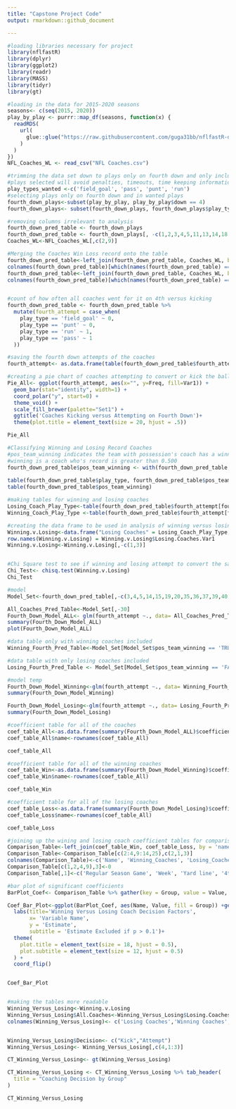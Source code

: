 ---
title: "Capstone Project Code"
output: rmarkdown::github_document

---

```{r setup, include=TRUE}
#loading libraries necessary for project
library(nflfastR)
library(dplyr)
library(ggplot2)
library(readr)
library(MASS)
library(tidyr)
library(gt)

#loading in the data for 2015-2020 seasons 
seasons<- c(seq(2015, 2020))
play_by_play <- purrr::map_df(seasons, function(x) {
  readRDS(
    url(
      glue::glue("https://raw.githubusercontent.com/guga31bb/nflfastR-data/master/data/play_by_play_{x}.rds")
    )
  )
})
NFL_Coaches_WL <- read_csv("NFL Coaches.csv")

#trimming the data set down to plays only on fourth down and only include run, punt, pass, or field goal plays
#plays selected will avoid penalties, timeouts, time keeping information and other non relevant plays
play_types_wanted <-c('field_goal', 'pass', 'punt', 'run')
#selecting plays only on fourth down and in wanted plays
fourth_down_plays<-subset(play_by_play, play_by_play$down == 4)
fourth_down_plays<- subset(fourth_down_plays, fourth_down_plays$play_type %in% play_types_wanted)

#removing columns irrelevant to analysis
fourth_down_pred_table <- fourth_down_plays
fourth_down_pred_table <- fourth_down_plays[, -c(1,2,3,4,5,11,13,14,18,19,20, 22, 24, 25, 28, 31:48, 50:53, 56, 57, 61:63, 71:76, 81:92, 95:125, 128:154, 156:328, 330:333, 336:370)]
Coaches_WL<-NFL_Coaches_WL[,c(2,9)]

#Merging the Coaches Win Loss record onto the table
fourth_down_pred_table<-left_join(fourth_down_pred_table, Coaches_WL, by = c('home_coach' = "Coach"))
colnames(fourth_down_pred_table)[which(names(fourth_down_pred_table) == 'W-L%')] <- 'home_WL'
fourth_down_pred_table<-left_join(fourth_down_pred_table, Coaches_WL, by = c('away_coach' = "Coach"))
colnames(fourth_down_pred_table)[which(names(fourth_down_pred_table) == 'W-L%')] <- 'away_WL'


#count of how often all coaches went for it on 4th versus kicking
fourth_down_pred_table <- fourth_down_pred_table %>% 
  mutate(fourth_attempt = case_when(
    play_type == 'field_goal' ~ 0,
    play_type == 'punt' ~ 0,
    play_type == 'run' ~ 1,
    play_type == 'pass' ~ 1
  ))

#saving the fourth down attempts of the coaches
fourth_attempt<- as.data.frame(table(fourth_down_pred_table$fourth_attempt))

#creating a pie chart of coaches attempting to convert or kick the ball
Pie_All<- ggplot(fourth_attempt, aes(x="", y=Freq, fill=Var1)) +
  geom_bar(stat="identity", width=1) +
  coord_polar("y", start=0) +
  theme_void() +
  scale_fill_brewer(palette="Set1") +
  ggtitle('Coaches Kicking versus Attempting on Fourth Down')+
  theme(plot.title = element_text(size = 20, hjust = .5))

Pie_All

#Classifying Winning and Losing Record Coaches
#pos_team_winning indicates the team with possession's coach has a winning record
#winning is a coach who's record is greater than 0.500
fourth_down_pred_table$pos_team_winning <- with(fourth_down_pred_table, ifelse(posteam_type == 'home' & home_WL > 0.500, "TRUE", 
                                                                               ifelse(posteam_type == 'away' & away_WL > 0.500, "TRUE", "FALSE")))
table(fourth_down_pred_table$play_type, fourth_down_pred_table$pos_team_winning)
table(fourth_down_pred_table$pos_team_winning)

#making tables for winning and losing coaches
Losing_Coach_Play_Type<-table(fourth_down_pred_table$fourth_attempt[fourth_down_pred_table$pos_team_winning =='FALSE'])
Winning_Coach_Play_Type <-table(fourth_down_pred_table$fourth_attempt[fourth_down_pred_table$pos_team_winning =='TRUE'])

#creating the data frame to be used in analysis of winning versus losing coaches
Winning.v.Losing<-data.frame("Losing Coaches" = Losing_Coach_Play_Type, "Winning Coaches" = Winning_Coach_Play_Type)
row.names(Winning.v.Losing) = Winning.v.Losing$Losing.Coaches.Var1
Winning.v.Losing<-Winning.v.Losing[,-c(1,3)]


#Chi Square test to see if winning and losing attempt to convert the same frequency
Chi_Test<- chisq.test(Winning.v.Losing)
Chi_Test

#model 
Model_Set<-fourth_down_pred_table[,-c(3,4,5,14,15,19,20,35,36,37,39,40,41,42)]

All_Coaches_Pred_Table<-Model_Set[,-30]
Fourth_Down_Model_ALL<- glm(fourth_attempt ~., data= All_Coaches_Pred_Table, family = 'binomial')
summary(Fourth_Down_Model_ALL)
plot(Fourth_Down_Model_ALL)

#data table only with winning coaches included
Winning_Fourth_Pred_Table<-Model_Set[Model_Set$pos_team_winning == 'TRUE',-30]

#data table with only losing coaches included
Losing_Fourth_Pred_Table <- Model_Set[Model_Set$pos_team_winning == 'FALSE', -30]

#model temp 
Fourth_Down_Model_Winning<-glm(fourth_attempt ~., data= Winning_Fourth_Pred_Table, family = 'binomial')
summary(Fourth_Down_Model_Winning)

Fourth_Down_Model_Losing<-glm(fourth_attempt ~., data= Losing_Fourth_Pred_Table, family = 'binomial')
summary(Fourth_Down_Model_Losing)

#coefficient table for all of the coaches
coef_table_All<-as.data.frame(summary(Fourth_Down_Model_ALL)$coefficients[-27,1])
coef_table_All$name<-rownames(coef_table_All)

coef_table_All

#coefficient table for all of the winning coaches
coef_table_Win<-as.data.frame(summary(Fourth_Down_Model_Winning)$coefficients[,1])
coef_table_Win$name<-rownames(coef_table_All)

coef_table_Win

#coefficient table for all of the losing coaches
coef_table_Loss<-as.data.frame(summary(Fourth_Down_Model_Losing)$coefficients[,1])
coef_table_Loss$name<-rownames(coef_table_All)

coef_table_Loss

#joining up the wining and losing coach coefficient tables for comparison
Comparison_Table<-left_join(coef_table_Win, coef_table_Loss, by = 'name')
Comparison_Table<-Comparison_Table[c(2:4,9:14,25),c(2,1,3)]
colnames(Comparison_Table)<-c('Name', 'Winning_Coaches', 'Losing_Coaches')
Comparison_Table[c(1,2,4,9),3]<-0
Comparison_Table[,1]<-c('Regular Season Game', 'Week', 'Yard line', '4th and Goal', 'Yards to Go', 'Net Yards on Drive', 'Timeout', 'Pos Team Timeout Left', 'Def Team Timeouts Left', 'WP')

#bar plot of significant coefficients
BarPlot_Coef<- Comparison_Table %>% gather(key = Group, value = Value, 2:3)

Coef_Bar_Plot<-ggplot(BarPlot_Coef, aes(Name, Value, fill = Group)) +geom_col(position = 'dodge') + 
  labs(title='Winning Versus Losing Coach Decision Factors', 
       x= 'Variable Name',
       y = 'Estimate',
       subtitle = 'Estimate Excluded if p > 0.1')+
  theme(
    plot.title = element_text(size = 18, hjust = 0.5),
    plot.subtitle = element_text(size = 12, hjust = 0.5)
  ) +
  coord_flip()


Coef_Bar_Plot


#making the tables more readable
Winning_Versus_Losing<-Winning.v.Losing
Winning_Versus_Losing$All.Coaches<-Winning_Versus_Losing$Losing.Coaches.Freq+Winning_Versus_Losing$Winning.Coaches.Freq
colnames(Winning_Versus_Losing)<- c('Losing Coaches','Winning Coaches','All Coaches')


Winning_Versus_Losing$Decision<- c("Kick","Attempt")  
Winning_Versus_Losing<- Winning_Versus_Losing[,c(4,1:3)]

CT_Winning_Versus_Losing<- gt(Winning_Versus_Losing)

CT_Winning_Versus_Losing <- CT_Winning_Versus_Losing %>% tab_header(
  title = "Coaching Decision by Group"
)

CT_Winning_Versus_Losing




```

